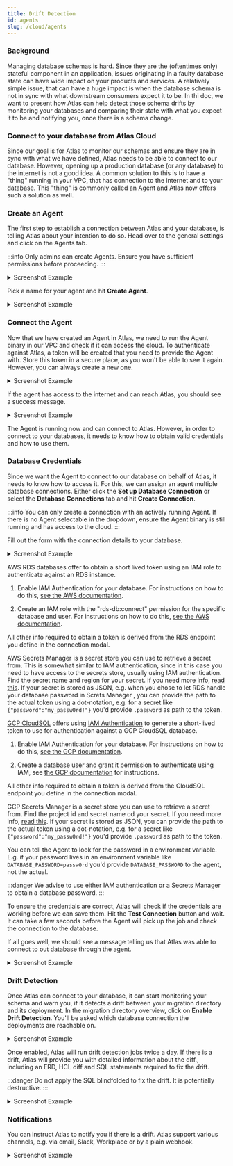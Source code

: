 ```yaml
---
title: Drift Detection
id: agents
slug: /cloud/agents
---
```



### Background

Managing database schemas is hard. Since they are the (oftentimes only) stateful component in an application, issues
originating in a faulty database state can have wide impact on your products and services. A relatively simple issue,
that can have a huge impact is when the database schema is not in sync with what downstream consumers expect it to be.
In thi doc, we want to present how Atlas can help detect those schema drifts by monitoring your databases and
comparing their state with what you expect it to be and notifying you, once there is a schema change.

### Connect to your database from Atlas Cloud

Since our goal is for Atlas to monitor our schemas and ensure they are in sync with what we have defined, Atlas needs
to be able to connect to our database. However, opening up a production database (or any database) to the internet
is not a good idea. A common solution to this is to have a "thing" running in your VPC, that has connection to the
internet and to your database. This "thing" is commonly called an Agent and Atlas now offers such a solution as well.

### Create an Agent

The first step to establish a connection between Atlas and your database, is telling Atlas about your intention to do
so. Head over to the general settings and click on the Agents tab.

:::info
Only admins can create Agents. Ensure you have sufficient permissions before proceeding.
:::

<details>
<summary>Screenshot Example</summary>

![image](https://github.com/ariga/atlas/assets/12862103/6551a17e-d1df-4ae6-a6d2-051419c900d1)
</details>

Pick a name for your agent and hit **Create Agent**.


<details>
<summary>Screenshot Example</summary>

![image](https://github.com/ariga/atlas/assets/12862103/8c6ea303-db9a-47da-bfef-ea0fa7a22401)
</details>

### Connect the Agent

Now that we have created an Agent in Atlas, we need to run the Agent binary in our VPC and check if it can access the
cloud. To authenticate against Atlas, a token will be created that you need to provide the Agent with. Store this token
in a secure place, as you won't be able to see it again. However, you can always create a new one.

<details>
<summary>Screenshot Example</summary>

![image](https://github.com/ariga/atlas/assets/12862103/2aac6477-deea-4c4a-b555-b04253e0dd7a)
</details>

If the agent has access to the internet and can reach Atlas, you should see a success message.

<details>
<summary>Screenshot Example</summary>

![image](https://github.com/ariga/atlas/assets/12862103/55d0646f-197f-4881-8f95-7f5124dc3e79)
</details>

The Agent is running now and can connect to Atlas. However, in order to connect to your databases, it needs to know
how to obtain valid credentials and how to use them.

### Database Credentials

Since we want the Agent to connect to our database on behalf of Atlas, it needs to know how to access it.
For this, we can assign an agent multiple database connections. Either click the **Set up Database Connection** or
select the **Database Connections** tab and hit **Create Connection**.

:::info
You can only create a connection with an actively running Agent. If there is no Agent selectable in the dropdown,
ensure the Agent binary is still running and has access to the cloud.
:::

Fill out the form with the connection details to your database.

<details>
<summary>Screenshot Example</summary>

![image](https://github.com/ariga/atlas/assets/12862103/b9d17dbe-e5c3-460a-9dd9-864ddb888ff8)
</details>

<Tabs>
<TabItem value="aws_iam" label="AWS RDS Token (IAM Auth)">

AWS RDS databases offer to obtain a short lived token using an IAM role to authenticate against an RDS instance.

1. Enable IAM Authentication for your database. For instructions on how to do this,
   [see the AWS documentation](https://aws.github.io/aws-sdk-go-v2/docs/sdk-utilities/rds/#iam-authentication).

2. Create an IAM role with the "rds-db:connect" permission for the specific database and user. For instructions on how to do this,
   [see the AWS documentation](https://docs.aws.amazon.com/AmazonRDS/latest/UserGuide/UsingWithRDS.IAMDBAuth.IAMPolicy.html).

All other info required to obtain a token is derived from the RDS endpoint you define in the connection modal.

</TabItem>
<TabItem value="aws_secrets" label="AWS Secrets Manager">

AWS Secrets Manager is a secret store you can use to retrieve a secret from. This is somewhat similar to IAM
authentication, since in this case you need to have access to the secrets store, usually using IAM authentication.
Find the secret name and region for your secret. If you need more info,
[read this](/guides/deploying/secrets##using-iam-authentication). If your secret is stored as JSON, e.g. when you chose
to let RDS handle your database password in Screts Manager , you can provide the path to the actual token using a
dot-notation, e.g. for a secret like `{"password":"my_passw0rd!"}` you'd provide `.password` as path to the token.

</TabItem>
<TabItem value="gcp_iam" label="GCP Cloud SQL Token (IAM Auth)">

[GCP CloudSQL](https://cloud.google.com/sql) offers using
[IAM Authentication](https://cloud.google.com/sql/docs/mysql/authentication#manual) to generate a short-lived token to
use for authentication against a GCP CloudSQL database.

1. Enable IAM Authentication for your database. For instructions on how to do this,
   [see the GCP documentation](https://cloud.google.com/sql/docs/mysql/create-edit-iam-instances).

2. Create a database user and grant it permission to authenticate using IAM, see
   [the GCP documentation](https://cloud.google.com/sql/docs/mysql/add-manage-iam-users)
   for instructions.

All other info required to obtain a token is derived from the CloudSQL endpoint you define in the connection modal.

</TabItem>
<TabItem value="gcp_secrets" label="GCP Secrets Manager">

GCP Secrets Manager is a secret store you can use to retrieve a secret from. Find the project id and secret name od your
secret. If you need more info, [read this](/guides/deploying/secrets##using-iam-authentication). If your secret is
stored as JSON, you can provide the path to the actual token using a dot-notation, e.g. for a secret like
`{"password":"my_passw0rd!"}` you'd provide `.password` as path to the token.

</TabItem>
<TabItem value="env" label="Environment Variable">

You can tell the Agent to look for the password in a environment variable. E.g. if your password lives in an environment
variable like `DATABASE_PASSWORD=passw0rd` you'd provide `DATABASE_PASSWORD` to the agent, not the actual.

:::danger
We advise to use either IAM authentication or a Secrets Manager to obtain a database password.
:::

</TabItem>
</Tabs>

To ensure the credentials are correct, Atlas will check if the credentials are working before we can save them. Hit
the **Test Connection** button and wait. It can take a few seconds before the Agent will pick up the job and check
the connection to the database.

If all goes well, we should see a message telling us that Atlas was able to connect to out database through the
agent.

<details>
<summary>Screenshot Example</summary>

![image](https://github.com/ariga/atlas/assets/12862103/a0371b48-fc1f-45fb-8f26-9ea1cb3a025f)
</details>

### Drift Detection

Once Atlas can connect to your database, it can start monitoring your schema and warn you, if it detects a drift
between your migration directory and its deployment. In the migration directory overview, click on
**Enable Drift Detection**. You'll be asked which database connection the deployments are reachable on.

<details>
<summary>Screenshot Example</summary>

![image](https://github.com/ariga/atlas/assets/12862103/9c4e567d-c86b-4c7c-8b35-65dd43f2f123)
</details>

Once enabled, Atlas will run drift detection jobs twice a day. If there is a drift, Atlas will provide you with detailed
information about the diff., including an ERD, HCL diff and SQL statements required to fix the drift.

:::danger
Do not apply the SQL blindfolded to fix the drift. It is potentially destructive.
:::

<details>
<summary>Screenshot Example</summary>

![image](https://github.com/ariga/atlas/assets/12862103/a48100c1-9f5d-41c9-b184-ffe816f1d623)
</details>

### Notifications

You can instruct Atlas to notify you if there is a drift. Atlas support various channels, e.g. via email, Slack,
Workplace or by a plain webhook.

<details>
<summary>Screenshot Example</summary>

![image](https://github.com/ariga/atlas/assets/12862103/3bd8d392-d236-4110-a685-9b9fc3ba441c)
</details>
